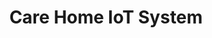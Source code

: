 ---
title: 'Care Home IoT System'
image: '/images/pciot.jpg'
shouldPublish: 'yes'
publishedAt: '2024-03-10'
summary: 'Internet of Things (IoT) system aimed at enhancing the safety and well-being of residents in care homes'
---